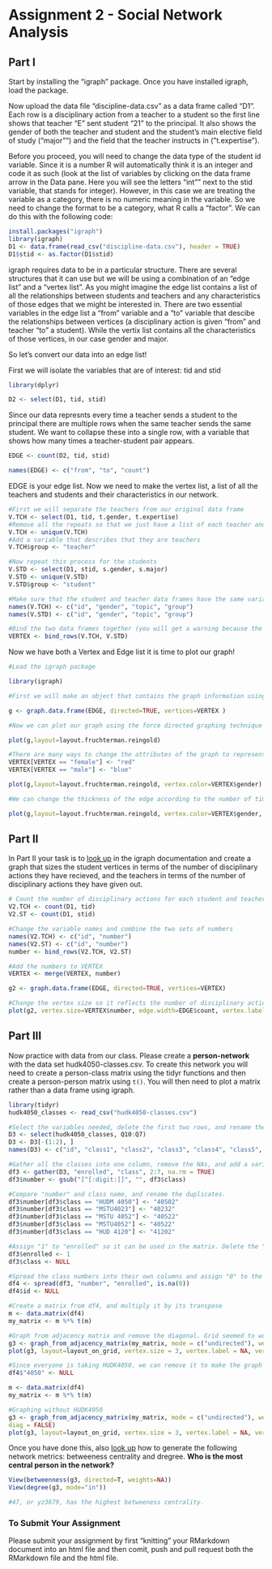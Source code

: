 # Assignment 2 - Social Network Analysis

## Part I
Start by installing the "igraph" package. Once you have installed igraph, load the package.

Now upload the data file "discipline-data.csv" as a data frame called "D1". Each row is a disciplinary action from a teacher to a student so the first line shows that teacher "E" sent student "21" to the principal. It also shows the gender of both the teacher and student and the student's main elective field of study ("major"") and the field that the teacher instructs in ("t.expertise").

Before you proceed, you will need to change the data type of the student id variable. Since it is a number R will automatically think it is an integer and code it as such (look at the list of variables by clicking on the data frame arrow in the Data pane. Here you will see the letters "int"" next to the stid variable, that stands for integer). However, in this case we are treating the variable as a category, there is no numeric meaning in the variable. So we need to change the format to be a category, what R calls a "factor". We can do this with the following code:

```r
install.packages("igraph")
library(igraph)
D1 <- data.frame(read_csv("discipline-data.csv"), header = TRUE)
D1$stid <- as.factor(D1$stid)
```

igraph requires data to be in a particular structure. There are several structures that it can use but we will be using a combination of an "edge list" and a "vertex list". As you might imagine the edge list contains a list of all the relationships between students and teachers and any characteristics of those edges that we might be interested in. There are two essential variables in the edge list a "from" variable and a "to" variable that descibe the relationships between vertices (a disciplinary action is given "from" and teacher "to" a student). While the vertix list contains all the characteristics of those vertices, in our case gender and major.

So let's convert our data into an edge list!

First we will isolate the variables that are of interest: tid and stid

```r
library(dplyr)

D2 <- select(D1, tid, stid)
```

Since our data represnts every time a teacher sends a student to the principal there are multiple rows when the same teacher sends the same student. We want to collapse these into a single row, with a variable that shows how many times a teacher-student pair appears.

```r

EDGE <- count(D2, tid, stid)

names(EDGE) <- c("from", "to", "count")

```

EDGE is your edge list. Now we need to make the vertex list, a list of all the teachers and students and their characteristics in our network.

```r

#First we will separate the teachers from our original data frame
V.TCH <- select(D1, tid, t.gender, t.expertise)
#Remove all the repeats so that we just have a list of each teacher and their characteristics
V.TCH <- unique(V.TCH)
#Add a variable that describes that they are teachers
V.TCH$group <- "teacher"

#Now repeat this process for the students
V.STD <- select(D1, stid, s.gender, s.major)
V.STD <- unique(V.STD)
V.STD$group <- "student"

#Make sure that the student and teacher data frames have the same variables names
names(V.TCH) <- c("id", "gender", "topic", "group")
names(V.STD) <- c("id", "gender", "topic", "group")

#Bind the two data frames together (you will get a warning because the teacher data frame has 5 types of id (A,B,C,D,E) and the student has 25 (1-30), this isn't a problem)
VERTEX <- bind_rows(V.TCH, V.STD)

```

Now we have both a Vertex and Edge list it is time to plot our graph!

```r
#Load the igraph package

library(igraph)

#First we will make an object that contains the graph information using our two dataframes EDGE and VERTEX. Notice that we have made "directed = TRUE" - our graph is directed since discipline is being given from a teacher to a student.

g <- graph.data.frame(EDGE, directed=TRUE, vertices=VERTEX )

#Now we can plot our graph using the force directed graphing technique - our old friend Fruchertman-Reingold!

plot(g,layout=layout.fruchterman.reingold)

#There are many ways to change the attributes of the graph to represent different characteristics of the newtork. For example, we can color the nodes according to gender.
VERTEX[VERTEX == "female"] <- "red"
VERTEX[VERTEX == "male"] <- "blue"

plot(g,layout=layout.fruchterman.reingold, vertex.color=VERTEX$gender)

#We can change the thickness of the edge according to the number of times a particular teacher has sent a particular student to the principal.

plot(g,layout=layout.fruchterman.reingold, vertex.color=VERTEX$gender, edge.width=EDGE$count)

````

## Part II

In Part II your task is to [look up](http://igraph.org/r/) in the igraph documentation and create a graph that sizes the student vertices in terms of the number of disciplinary actions they have recieved, and the teachers in terms of the number of disciplinary actions they have given out.

```r
# Count the number of disciplinary actions for each student and teacher
V2.TCH <- count(D1, tid)
V2.ST <- count(D1, stid)

#Change the variable names and combine the two sets of numbers
names(V2.TCH) <- c("id", "number")
names(V2.ST) <- c("id", "number")
number <- bind_rows(V2.TCH, V2.ST)

#Add the numbers to VERTEX
VERTEX <- merge(VERTEX, number)

g2 <- graph.data.frame(EDGE, directed=TRUE, vertices=VERTEX)

#Change the vertex size so it reflects the number of disciplinary actions received or given out. Labels are placed above the vertices so they are easier to read. 
plot(g2, vertex.size=VERTEX$number, edge.width=EDGE$count, vertex.label.cex=0.8, vertex.label.dist=1, vertex.label.degree = -pi/2, edge.arrow.size = 0.8, asp=0)
```


## Part III

Now practice with data from our class. Please create a **person-network** with the data set hudk4050-classes.csv. To create this network you will need to create a person-class matrix using the tidyr functions and then create a person-person matrix using `t()`. You will then need to plot a matrix rather than a data frame using igraph.

```r
library(tidyr)
hudk4050_classes <- read_csv("hudk4050-classes.csv")

#Select the variables needed, delete the first two rows, and rename the variables
D3 <- select(hudk4050_classes, Q10:Q7)
D3 <- D3[-(1:2), ]
names(D3) <- c("id", "class1", "class2", "class3", "class4", "class5", "class6")

#Gather all the classes into one column, remove the NAs, and add a variable "number" which is the numeric part of the course name. 
df3 <- gather(D3, "enrolled", "class", 2:7, na.rm = TRUE)
df3$number <- gsub("[^[:digit:]]", "", df3$class)

#Compare "number" and class name, and rename the duplicates. 
df3$number[df3$class == "HUDM 4050"] <- "40502"
df3$number[df3$class == "MSTU4023"] <- "40232"
df3$number[df3$class == "MSTU 4052"] <- "40522"
df3$number[df3$class == "MSTU4052"] <- "40522"
df3$number[df3$class == "HUD 4120"] <- "41202"

#Assign "1" to "enrolled" so it can be used in the matrix. Delete the "class" variable after checking for duplicates. 
df3$enrolled <- 1
df3$class <- NULL

#Spread the class numbers into their own columns and assign "0" to the NAs.
df4 <- spread(df3, "number", "enrolled", is.na(0))
df4$id <- NULL

#Create a matrix from df4, and multiply it by its transpose 
m <- data.matrix(df4)
my_matrix <- m %*% t(m)

#Graph from adjacency matrix and remove the diagonal. Grid seemed to work best for this graph. 
g3 <- graph_from_adjacency_matrix(my_matrix, mode = c("undirected"), weighted = TRUE, diag = FALSE)
plot(g3, layout=layout_on_grid, vertex.size = 3, vertex.label = NA, vertex.color = "black", edge.width = .2)

#Since everyone is taking HUDK4050, we can remove it to make the graph more informative. 
df4$"4050" <- NULL

m <- data.matrix(df4)
my_matrix <- m %*% t(m)

#Graphing without HUDK4050
g3 <- graph_from_adjacency_matrix(my_matrix, mode = c("undirected"), weighted = TRUE,
diag = FALSE)
plot(g3, layout=layout_on_grid, vertex.size = 3, vertex.label = NA, vertex.color = "black", edge.width = .2)
```


Once you have done this, also [look up](http://igraph.org/r/) how to generate the following network metrics: betweeness centrality and dregree. **Who is the most central person in the network?**
```r
View(betweenness(g3, directed=T, weights=NA))
View(degree(g3, mode="in"))

#47, or yz3679, has the highest betweeness centrality.
```


### To Submit Your Assignment

Please submit your assignment by first "knitting" your RMarkdown document into an html file and then comit, push and pull request both the RMarkdown file and the html file.
